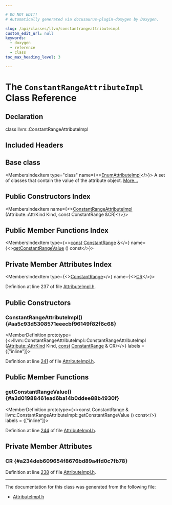 ```yaml
---

# DO NOT EDIT!
# Automatically generated via docusaurus-plugin-doxygen by Doxygen.

slug: /api/classes/llvm/constantrangeattributeimpl
custom_edit_url: null
keywords:
  - doxygen
  - reference
  - class
toc_max_heading_level: 3

---
```





# The `ConstantRangeAttributeImpl` Class Reference

<DoxygenPage pluginConfig={pluginConfig}>



## Declaration

<CodeBlock>class llvm::ConstantRangeAttributeImpl</CodeBlock>

## Included Headers

<IncludesList>
<IncludesListItem
  filePath="IR/AttributeImpl.h"
  permalink="/docs/api/files/lib/lib/ir/attributeimpl-h"
  isLocal="true" />
</IncludesList>

## Base class

<MembersIndex>

<MembersIndexItem
  type="class"
  name={<><a href="/docs/api/classes/llvm/enumattributeimpl">EnumAttributeImpl</a></>}>
A set of classes that contain the value of the attribute object. <a href="/docs/api/classes/llvm/enumattributeimpl/#details">More...</a>
</MembersIndexItem>

</MembersIndex>

## Public Constructors Index

<MembersIndex>

<MembersIndexItem
  name={<><a href="#aa5c93d5308571eeecbf96149f82f6c68">ConstantRangeAttributeImpl</a> (Attribute::AttrKind Kind, const ConstantRange &amp;CR)</>}>
</MembersIndexItem>

</MembersIndex>

## Public Member Functions Index

<MembersIndex>

<MembersIndexItem
  type={<><a href="/docs/api/files/lib/lib/target/lib/target/aarch64/aarch64promoteconstant-cpp/#a90f8350fecae261c25be85d38b451bff">const</a> <a href="/docs/api/classes/llvm/constantrange">ConstantRange</a> &amp;</>}
  name={<><a href="#a3d01988461ead6ba14b0ddee88b4930f">getConstantRangeValue</a> () const</>}>
</MembersIndexItem>

</MembersIndex>

## Private Member Attributes Index

<MembersIndex>

<MembersIndexItem
  type={<><a href="/docs/api/classes/llvm/constantrange">ConstantRange</a></>}
  name={<><a href="#a234deb609654f8676bd89a4fd0c7fb78">CR</a></>}>
</MembersIndexItem>

</MembersIndex>


Definition at line 237 of file <a href="/docs/api/files/lib/lib/ir/attributeimpl-h">AttributeImpl.h</a>.

<SectionDefinition>

## Public Constructors

### ConstantRangeAttributeImpl() {#aa5c93d5308571eeecbf96149f82f6c68}

<MemberDefinition
  prototype={<>llvm::ConstantRangeAttributeImpl::ConstantRangeAttributeImpl (<a href="/docs/api/classes/llvm/attribute/#aab7ee4b8fd1d3e7e4cea87868855e60e">Attribute::AttrKind</a> Kind, <a href="/docs/api/files/lib/lib/target/lib/target/aarch64/aarch64promoteconstant-cpp/#a90f8350fecae261c25be85d38b451bff">const</a> <a href="/docs/api/classes/llvm/constantrange">ConstantRange</a> &amp; CR)</>}
  labels = {["inline"]}>

Definition at line <a href="/docs/api/files/lib/lib/ir/attributeimpl-h/#l00241">241</a> of file <a href="/docs/api/files/lib/lib/ir/attributeimpl-h">AttributeImpl.h</a>.
</MemberDefinition>

</SectionDefinition>

<SectionDefinition>

## Public Member Functions

### getConstantRangeValue() {#a3d01988461ead6ba14b0ddee88b4930f}

<MemberDefinition
  prototype={<>const ConstantRange &amp; llvm::ConstantRangeAttributeImpl::getConstantRangeValue () const</>}
  labels = {["inline"]}>

Definition at line <a href="/docs/api/files/lib/lib/ir/attributeimpl-h/#l00244">244</a> of file <a href="/docs/api/files/lib/lib/ir/attributeimpl-h">AttributeImpl.h</a>.
</MemberDefinition>

</SectionDefinition>

<SectionDefinition>

## Private Member Attributes

### CR {#a234deb609654f8676bd89a4fd0c7fb78}

<MemberDefinition
  prototype="ConstantRange llvm::ConstantRangeAttributeImpl::CR">

Definition at line <a href="/docs/api/files/lib/lib/ir/attributeimpl-h/#l00238">238</a> of file <a href="/docs/api/files/lib/lib/ir/attributeimpl-h">AttributeImpl.h</a>.
</MemberDefinition>

</SectionDefinition>

<hr/>

The documentation for this class was generated from the following file:

<ul>
<li><a href="/docs/api/files/lib/lib/ir/attributeimpl-h">AttributeImpl.h</a></li>
</ul>

</DoxygenPage>
